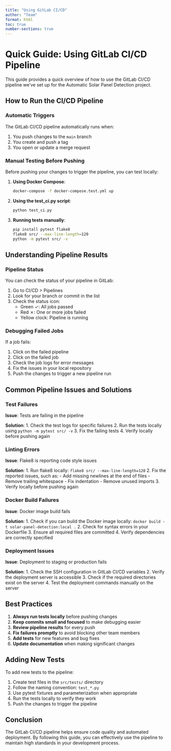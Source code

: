 ```yaml
---
title: "Using GitLab CI/CD"
author: "Team"
format: html
toc: true
number-sections: true
---
```


# Quick Guide: Using GitLab CI/CD Pipeline

This guide provides a quick overview of how to use the GitLab CI/CD pipeline we've set up for the Automatic Solar Panel Detection project.

## How to Run the CI/CD Pipeline

### Automatic Triggers

The GitLab CI/CD pipeline automatically runs when:

1. You push changes to the `main` branch
2. You create and push a tag
3. You open or update a merge request

### Manual Testing Before Pushing

Before pushing your changes to trigger the pipeline, you can test locally:

1. **Using Docker Compose**:
   ```bash
   docker-compose -f docker-compose.test.yml up
   ```

2. **Using the test_ci.py script**:
   ```bash
   python test_ci.py
   ```

3. **Running tests manually**:
   ```bash
   pip install pytest flake8
   flake8 src/ --max-line-length=120
   python -m pytest src/ -v
   ```

## Understanding Pipeline Results

### Pipeline Status

You can check the status of your pipeline in GitLab:

1. Go to CI/CD > Pipelines
2. Look for your branch or commit in the list
3. Check the status icon:
   - Green ✓: All jobs passed
   - Red ✗: One or more jobs failed
   - Yellow clock: Pipeline is running

### Debugging Failed Jobs

If a job fails:

1. Click on the failed pipeline
2. Click on the failed job
3. Check the job logs for error messages
4. Fix the issues in your local repository
5. Push the changes to trigger a new pipeline run

## Common Pipeline Issues and Solutions

### Test Failures

**Issue**: Tests are failing in the pipeline

**Solution**:
1. Check the test logs for specific failures
2. Run the tests locally using `python -m pytest src/ -v`
3. Fix the failing tests
4. Verify locally before pushing again

### Linting Errors

**Issue**: Flake8 is reporting code style issues

**Solution**:
1. Run flake8 locally: `flake8 src/ --max-line-length=120`
2. Fix the reported issues, such as:
   - Add missing newlines at the end of files
   - Remove trailing whitespace
   - Fix indentation
   - Remove unused imports
3. Verify locally before pushing again

### Docker Build Failures

**Issue**: Docker image build fails

**Solution**:
1. Check if you can build the Docker image locally: `docker build -t solar-panel-detection:local .`
2. Check for syntax errors in your Dockerfile
3. Ensure all required files are committed
4. Verify dependencies are correctly specified

### Deployment Issues

**Issue**: Deployment to staging or production fails

**Solution**:
1. Check the SSH configuration in GitLab CI/CD variables
2. Verify the deployment server is accessible
3. Check if the required directories exist on the server
4. Test the deployment commands manually on the server

## Best Practices

1. **Always run tests locally** before pushing changes
2. **Keep commits small and focused** to make debugging easier
3. **Review pipeline results** for every push
4. **Fix failures promptly** to avoid blocking other team members
5. **Add tests** for new features and bug fixes
6. **Update documentation** when making significant changes

## Adding New Tests

To add new tests to the pipeline:

1. Create test files in the `src/tests/` directory
2. Follow the naming convention: `test_*.py`
3. Use pytest fixtures and parameterization when appropriate
4. Run the tests locally to verify they work
5. Push the changes to trigger the pipeline

## Conclusion

The GitLab CI/CD pipeline helps ensure code quality and automated deployment. By following this guide, you can effectively use the pipeline to maintain high standards in your development process. 